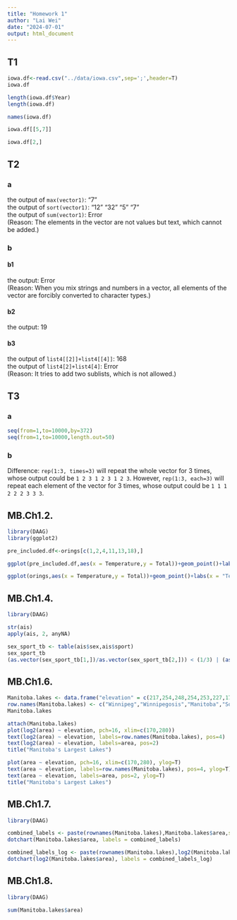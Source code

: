 ```yaml
---
title: "Homework 1"
author: "Lai Wei"
date: "2024-07-01"
output: html_document
---
```


## T1

```r
iowa.df<-read.csv("../data/iowa.csv",sep=';',header=T)
iowa.df

length(iowa.df$Year)
length(iowa.df)

names(iowa.df)

iowa.df[[5,7]]

iowa.df[2,]
```

## T2
### a
the output of `max(vector1)`: "7"  
the output of `sort(vector1)`: "12" "32" "5"  "7"  
the output of `sum(vector1)`: Error  
(Reason: The elements in the vector are not values but text, which cannot be added.)

### b
#### b1

the output: Error  
(Reason: When you mix strings and numbers in a vector, all elements of the vector are forcibly converted to character types.)

#### b2

the output: 19

#### b3

the output of `list4[[2]]+list4[[4]]`: 168  
the output of `list4[2]+list4[4]`: Error  
(Reason: It tries to add two sublists, which is not allowed.)

## T3
### a

```r
seq(from=1,to=10000,by=372)
seq(from=1,to=10000,length.out=50)
```

### b

Difference: `rep(1:3, times=3)` will repeat the whole vector for 3 times, whose output could be `1 2 3 1 2 3 1 2 3`. However, `rep(1:3, each=3)` will repeat each element of the vector for 3 times, whose output could be `1 1 1 2 2 2 3 3 3`.

## MB.Ch1.2.

```r
library(DAAG)
library(ggplot2)

pre_included.df<-orings[c(1,2,4,11,13,18),]

ggplot(pre_included.df,aes(x = Temperature,y = Total))+geom_point()+labs(x = "Temperature",y = "Total")

ggplot(orings,aes(x = Temperature,y = Total))+geom_point()+labs(x = "Temperature",y = "Total")
```

## MB.Ch1.4.

```r
library(DAAG)

str(ais)
apply(ais, 2, anyNA)

sex_sport_tb <- table(ais$sex,ais$sport)
sex_sport_tb
(as.vector(sex_sport_tb[1,])/as.vector(sex_sport_tb[2,])) < (1/3) | (as.vector(sex_sport_tb[1,])/as.vector(sex_sport_tb[2,])) > 3
```

## MB.Ch1.6.

```r
Manitoba.lakes <- data.frame("elevation" = c(217,254,248,254,253,227,178,207,217), "area" = c(24387,5374,4624,2247,1353,1223,1151,755,657))
row.names(Manitoba.lakes) <- c("Winnipeg","Winnipegosis","Manitoba","SouthernIndian","Cedar","Island","Gods","Cross","Playgreen")
Manitoba.lakes

attach(Manitoba.lakes)
plot(log2(area) ~ elevation, pch=16, xlim=c(170,280))
text(log2(area) ~ elevation, labels=row.names(Manitoba.lakes), pos=4)
text(log2(area) ~ elevation, labels=area, pos=2)
title("Manitoba's Largest Lakes")

plot(area ~ elevation, pch=16, xlim=c(170,280), ylog=T)
text(area ~ elevation, labels=row.names(Manitoba.lakes), pos=4, ylog=T)
text(area ~ elevation, labels=area, pos=2, ylog=T)
title("Manitoba's Largest Lakes")
```

## MB.Ch1.7.

```r
library(DAAG)

combined_labels <- paste(rownames(Manitoba.lakes),Manitoba.lakes$area,sep = ":")
dotchart(Manitoba.lakes$area, labels = combined_labels)

combined_labels_log <- paste(rownames(Manitoba.lakes),log2(Manitoba.lakes$area),sep = ":")
dotchart(log2(Manitoba.lakes$area), labels = combined_labels_log)
```

## MB.Ch1.8.

```r
library(DAAG)

sum(Manitoba.lakes$area)
```





